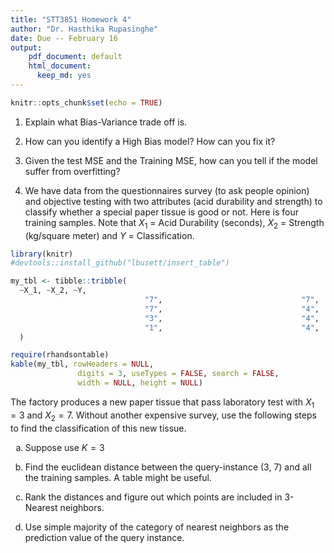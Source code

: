 ```yaml
---
title: "STT3851 Homework 4"
author: "Dr. Hasthika Rupasinghe"
date: Due -- February 16
output: 
    pdf_document: default
    html_document:
      keep_md: yes
---
```


```r
knitr::opts_chunk$set(echo = TRUE)
```


1) Explain what Bias-Variance trade off is.

2) How can you identify a High Bias model? How can you fix it?  

3) Given the test MSE and the Training MSE, how can you tell if the model suffer from overfitting?

4) We have data from the questionnaires survey (to ask people opinion) and objective testing with two attributes (acid durability and strength)
to classify whether a special paper tissue is good or not. Here is four training samples. Note that $X_1$ = Acid Durability (seconds), $X_2$ = Strength (kg/square meter) and $Y$ = Classification.

```r
library(knitr)
#devtools::install_github("lbusett/insert_table")

my_tbl <- tibble::tribble(
  ~X_1, ~X_2, ~Y,
                              "7",                               "7",               "Bad",
                              "7",                               "4",               "Bad",
                              "3",                               "4",              "Good",
                              "1",                               "4",              "Good"
  )

require(rhandsontable)
kable(my_tbl, rowHeaders = NULL,
               digits = 3, useTypes = FALSE, search = FALSE,
               width = NULL, height = NULL)

```


The factory produces a new paper tissue that pass laboratory test with $X_1 = 3$ and $X_2 = 7$. Without another expensive survey, use the following steps to find the classification of this new tissue.

  a) Suppose use $K = 3$
  
  b) Find the euclidean distance between the query-instance (3, 7) and all the training samples. A table might be useful.
  
  c) Rank the distances and figure out which points are included in 3-Nearest neighbors.
  
  d) Use simple majority of the category of nearest neighbors as the prediction value of the query instance. 




